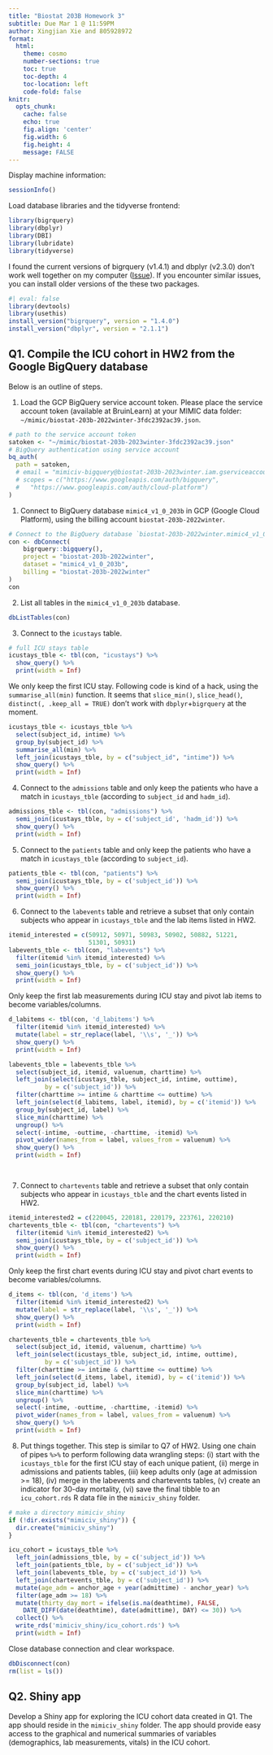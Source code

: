 ```yaml
---
title: "Biostat 203B Homework 3"
subtitle: Due Mar 1 @ 11:59PM
author: Xingjian Xie and 805928972
format:
  html:
    theme: cosmo
    number-sections: true
    toc: true
    toc-depth: 4
    toc-location: left
    code-fold: false
knitr:
  opts_chunk: 
    cache: false    
    echo: true
    fig.align: 'center'
    fig.width: 6
    fig.height: 4
    message: FALSE
---
```


Display machine information:
```r
sessionInfo()
```

Load database libraries and the tidyverse frontend:
```r
library(bigrquery)
library(dbplyr)
library(DBI)
library(lubridate)
library(tidyverse)
```

I found the current versions of bigrquery (v1.4.1) and dbplyr (v2.3.0) don't work well together on my computer ([Issue](https://github.com/r-dbi/bigrquery/issues/509)). If you encounter similar issues, you can install older versions of the these two packages.
```r
#| eval: false
library(devtools)
library(usethis)
install_version("bigrquery", version = "1.4.0")
install_version("dbplyr", version = "2.1.1")
```

## Q1. Compile the ICU cohort in HW2 from the Google BigQuery database 

Below is an outline of steps.

1. Load the GCP BigQuery service account token. Please place the service account token (available at BruinLearn) at your MIMIC data folder: `~/mimic/biostat-203b-2022winter-3fdc2392ac39.json`.
```r
# path to the service account token 
satoken <- "~/mimic/biostat-203b-2023winter-3fdc2392ac39.json"
# BigQuery authentication using service account
bq_auth(
  path = satoken,
  # email = "mimiciv-bigquery@biostat-203b-2023winter.iam.gserviceaccount.com",
  # scopes = c("https://www.googleapis.com/auth/bigquery",
  #   "https://www.googleapis.com/auth/cloud-platform")
)
```

1. Connect to BigQuery database `mimic4_v1_0_203b` in GCP (Google Cloud Platform), using the billing account `biostat-203b-2022winter`.
```r
# Connect to the BigQuery database `biostat-203b-2022winter.mimic4_v1_0_203b`
con <- dbConnect(
    bigrquery::bigquery(),
    project = "biostat-203b-2022winter",
    dataset = "mimic4_v1_0_203b",
    billing = "biostat-203b-2022winter"
)
con
```

2. List all tables in the `mimic4_v1_0_203b` database.
```r
dbListTables(con)
```

3. Connect to the `icustays` table.
```r
# full ICU stays table
icustays_tble <- tbl(con, "icustays") %>%
  show_query() %>%
  print(width = Inf)
```
We only keep the first ICU stay. Following code is kind of a hack, using the `summarise_all(min)` function. It seems that `slice_min()`, `slice_head()`, `distinct(, .keep_all = TRUE)` don't work with `dbplyr`+`bigrquery` at the moment.
```r
icustays_tble <- icustays_tble %>% 
  select(subject_id, intime) %>% 
  group_by(subject_id) %>% 
  summarise_all(min) %>%
  left_join(icustays_tble, by = c("subject_id", "intime")) %>%
  show_query() %>%
  print(width = Inf)
```


4. Connect to the `admissions` table and only keep the patients who have a match in `icustays_tble` (according to `subject_id` and `hadm_id`).
```r
admissions_tble <- tbl(con, "admissions") %>%
  semi_join(icustays_tble, by = c('subject_id', 'hadm_id')) %>%
  show_query() %>%
  print(width = Inf) 


```

5. Connect to the `patients` table and only keep the patients who have a match in `icustays_tble` (according to `subject_id`).
```r
patients_tble <- tbl(con, "patients") %>%
  semi_join(icustays_tble, by = c('subject_id')) %>%
  show_query() %>%
  print(width = Inf) 
```

6. Connect to the `labevents` table and retrieve a subset that only contain subjects who appear in `icustays_tble` and the lab items listed in HW2. 
```r
itemid_interested = c(50912, 50971, 50983, 50902, 50882, 51221, 
                      51301, 50931)
labevents_tble <- tbl(con, "labevents") %>%
  filter(itemid %in% itemid_interested) %>%
  semi_join(icustays_tble, by = c('subject_id')) %>%
  show_query() %>%
  print(width = Inf) 
```
Only keep the first lab measurements during ICU stay and pivot lab items to become variables/columns.
```r
d_labitems <- tbl(con, 'd_labitems') %>%
  filter(itemid %in% itemid_interested) %>%
  mutate(label = str_replace(label, '\\s', '_')) %>%
  show_query() %>%
  print(width = Inf)
```

```r
labevents_tble = labevents_tble %>%
  select(subject_id, itemid, valuenum, charttime) %>%
  left_join(select(icustays_tble, subject_id, intime, outtime),  
          by = c('subject_id')) %>% 
  filter(charttime >= intime & charttime <= outtime) %>% 
  left_join(select(d_labitems, label, itemid), by = c('itemid')) %>%
  group_by(subject_id, label) %>%
  slice_min(charttime) %>%
  ungroup() %>%
  select(-intime, -outtime, -charttime, -itemid) %>%
  pivot_wider(names_from = label, values_from = valuenum) %>%
  show_query() %>%
  print(width = Inf)

 
```

7. Connect to `chartevents` table and retrieve a subset that only contain subjects who appear in `icustays_tble` and the chart events listed in HW2.
```r
itemid_interested2 = c(220045, 220181, 220179, 223761, 220210)
chartevents_tble <- tbl(con, "chartevents") %>%
  filter(itemid %in% itemid_interested2) %>%
  semi_join(icustays_tble, by = c('subject_id')) %>%
  show_query() %>%
  print(width = Inf) 
```
Only keep the first chart events during ICU stay and pivot chart events to become variables/columns.
```r
d_items <- tbl(con, 'd_items') %>%
  filter(itemid %in% itemid_interested2) %>%
  mutate(label = str_replace(label, '\\s', '_')) %>%
  show_query() %>%
  print(width = Inf)
```


```r
chartevents_tble = chartevents_tble %>%
  select(subject_id, itemid, valuenum, charttime) %>%
  left_join(select(icustays_tble, subject_id, intime, outtime),  
          by = c('subject_id')) %>% 
  filter(charttime >= intime & charttime <= outtime) %>% 
  left_join(select(d_items, label, itemid), by = c('itemid')) %>%
  group_by(subject_id, label) %>%
  slice_min(charttime) %>%
  ungroup() %>%
  select(-intime, -outtime, -charttime, -itemid) %>%
  pivot_wider(names_from = label, values_from = valuenum) %>%
  show_query() %>%
  print(width = Inf)
```

8. Put things together. This step is similar to Q7 of HW2. Using one chain of pipes `%>%` to perform following data wrangling steps: (i) start with the `icustays_tble` for the first ICU stay of each unique patient, (ii) merge in admissions and patients tables, (iii) keep adults only (age at admission >= 18), (iv) merge in the labevents and chartevents tables, (v) create an indicator for 30-day mortality, (vi) save the final tibble to an `icu_cohort.rds` R data file in the `mimiciv_shiny` folder.

```r
# make a directory mimiciv_shiny
if (!dir.exists("mimiciv_shiny")) {
  dir.create("mimiciv_shiny")
}
```

```r
icu_cohort = icustays_tble %>%
  left_join(admissions_tble, by = c('subject_id')) %>%
  left_join(patients_tble, by = c('subject_id')) %>%
  left_join(labevents_tble, by = c('subject_id')) %>%
  left_join(chartevents_tble, by = c('subject_id')) %>%
  mutate(age_adm = anchor_age + year(admittime) - anchor_year) %>%
  filter(age_adm >= 18) %>%
  mutate(thirty_day_mort = ifelse(is.na(deathtime), FALSE,
    DATE_DIFF(date(deathtime), date(admittime), DAY) <= 30)) %>%
  collect() %>%
  write_rds('mimiciv_shiny/icu_cohort.rds') %>%
  print(width = Inf)
```

Close database connection and clear workspace.
```r
dbDisconnect(con)
rm(list = ls())
```

## Q2. Shiny app

Develop a Shiny app for exploring the ICU cohort data created in Q1. The app should reside in the `mimiciv_shiny` folder. The app should provide easy access to the graphical and numerical summaries of variables (demographics, lab measurements, vitals) in the ICU cohort.
